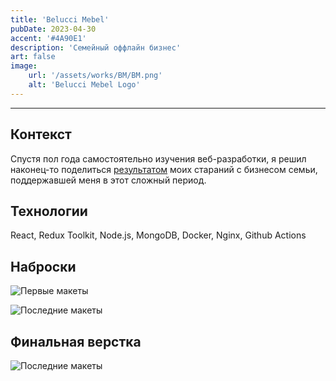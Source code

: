 ---
title: 'Belucci Mebel'
pubDate: 2023-04-30
accent: '#4A90E1'
description: 'Семейный оффлайн бизнес'
art: false
image:
    url: '/assets/works/BM/BM.png'
    alt: 'Belucci Mebel Logo'
---

---

## Контекст

Спустя пол года самостоятельно изучения веб-разработки, я решил наконец-то поделиться [результатом](https://beluccimebel.ru/) моих стараний с бизнесом семьи, поддержавшей меня в этот сложный период.

## Технологии

React, Redux Toolkit, Node.js, MongoDB, Docker, Nginx, Github Actions

## Наброски

![Первые макеты](/assets/works/BM/first_drafts.webp)

![Последние макеты](/assets/works/BM/last_drafts.webp)

## Финальная верстка

![Последние макеты](/assets/works/BM/full.webp)

